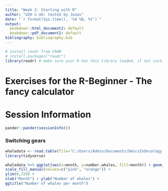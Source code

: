 ```yaml
---
title: "Week 2: Starting with R"
author: "UZH n UU: tested by Jonas"
date: "`r format(Sys.time(), '%d %B, %Y')`"
output:
  bookdown::html_document2: default
  bookdown::pdf_document2: default
bibliography: bibliography.bib
---
```


```r
# install readr from CRAN
# install.packages("readr")
library(readr) # make sure your R has this library loaded, if not install it (see line above)
```

# Exercises for the R-Beginner - The fancy calculator

# Session Information

```r
pander::pander(sessionInfo())
```


### Switching gears
```r
whaledata <- read.table(file="C:/Users/Admin/Documents/OmicsInOncology_Group3_new/week2/data4exercises/mywhaledata.tsv", header = TRUE, sep="\t", stringsAsFactors = TRUE)
library(tidyverse)
```



```r
whaledata %>% ggplot(aes(x=month, y=number.whales, fill=month)) + geom_bar(stat="identity") +
scale_fill_manual(values=c("pink", "orange")) +
ylim(0,720) +
xlab("Month") + ylab("Number of whales") +
ggtitle("Number of whales per month")
```
